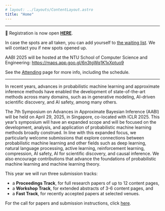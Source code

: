 ```yaml
---
# layout: ../layouts/ContentLayout.astro
title: "Home"
---
```



---

📢 Registration is now open [**HERE**](https://lu.ma/5syzr79m).

In case the spots are all taken, you can add yourself to [the waiting list](https://forms.gle/Xzm1a8XNheGDHCZPA).
We will contact you if new spots opened up.

AABI 2025 will be hosted at the NTU School of Computer Science and Engineering: https://maps.app.goo.gl/6n3tgWq1K1xXptuo9

See the [Attending](/schedule) page for more info, including the schedule.

---

In recent years, advances in probabilistic machine learning and approximate inference methods have enabled the development of state-of-the-art methods across many domains, such as in generative modeling, AI-driven scientific discovery, and AI safety, among many others.

The 7th Symposium on Advances in Approximate Bayesian Inference (AABI) will be held on April 29, 2025, in Singapore, co-located with ICLR 2025.
This year’s symposium will have an expanded scope and will be focused on the development, analysis, and application of probabilistic machine learning methods broadly construed.
In line with this expanded focus, we particularly welcome submissions that explore connections between probabilistic machine learning and other fields such as deep learning, natural language processing, active learning, reinforcement learning, compression, AI safety, AI for scientific discovery, and causal inference.
We also encourage contributions that advance the foundations of probabilistic machine learning and machine learning theory.

This year we will run three submission tracks:

- a **Proceedings Track**, for full research papers of up to 12 content pages,
- a **Workshop Track**, for extended abstracts of 3-6 content pages, and
- a **Fast Track**, for recently accepted papers at selected venues.

For the call for papers and submission instructions, click [here](/call).
